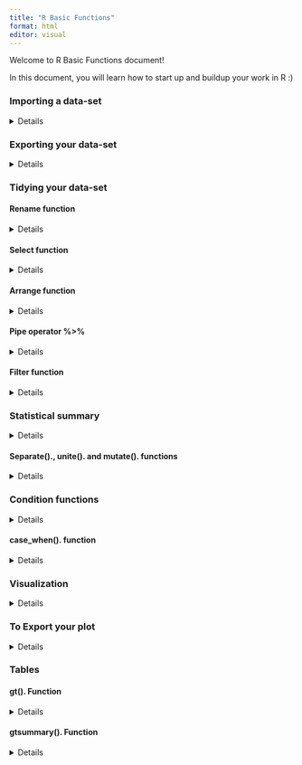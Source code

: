---
title: "R Basic Functions"
format: html
editor: visual
---

Welcome to R Basic Functions document!

In this document, you will learn how to start up and buildup your work in R :)

### Importing a data-set

<details>

First of all, we need to install tidyverse, here, skimr, dplyr and janitor packages in your Console. This is to be done by typing install.package("tidyverse") in your console, and similarly for the rest as well.

#### From your computer to R

For this section, we need tidyverse and here functions. Tidyverse package helps you using the read_csv(). function. You might use read.csv(). function as well. This function is part of the base R packages. The only difference between them is the output, which is more organised with rank numbers using read_csv(). function from the tidyverse package. Then you need to reload these packages in your script using the following code.

```{r message=FALSE, warning=FALSE}
#| echo: true
library(tidyverse)
library(here)
library(dplyr)
```

There after you will type your code to import your csv file to your R studio using the following codes.

To illustrate the function in this document, dataset from rladiessydney/RYouWithMe is used. You can find it here: [sydneybeaches.csv](https://github.com/rladiessydney/RYouWithMe/blob/master/sydneybeaches.csv)

These are templates you might use: read_csv(here("where to find", "your data name"))

read.csv("path/to/your/file.csv")

```{r message=FALSE, warning=FALSE}
#| echo: true
library(tidyverse)
library(here)

Sydneybeaches <- read_csv(here("data", "sydneybeaches.csv"))
```

#### From online platform

you can use the url or the link to the database you can use read.csv(). function.

</details>

### Exporting your data-set

<details>

In this case you need to determine the place where to put your data and the name you want to give following by ".csv" if you want it as an csv file.

```{r}
write_csv(Sydneybeaches, here("data", "SydneybeachesClean.csv"))
```

#### Exploring Data in your data-set

The next step is to explore you data using the following functions.

```{r message=FALSE, warning=FALSE}
view(Sydneybeaches)
dim(Sydneybeaches)
str(Sydneybeaches) 
glimpse(Sydneybeaches) 
head(Sydneybeaches) 
tail(Sydneybeaches) 
summary(Sydneybeaches)
```

The view(). function is to open your data set as a table in your script part of R studio.

The dim(). function is to show you the dimension of you data, like row and column numbers

The str() function in R is used to compactly display the internal structure of an R object. It provides a concise summary of the object, including its type, length, and a preview of its contents.

The glimpse(). function makes it possible to see every column in a data frame.

The head(). and tail(). functions shows the the first rows and the last rows of your data-set, respectively.

The summary function is used to quickly summarize the values in your data-set. This function provides a concise statistical summary of the data, including measures like minimum, maximum, median, mean, and quartiles.

The skim(). function is to find the "skimr" package which you should to install it in the console first and reload it in the script. This function is an alternative to summary(), quickly providing a broad overview of a data frame.

```{r message=FALSE, warning=FALSE}
library(skimr)
skim(Sydneybeaches)
```

#### Exporting your data-set to a csv file

and you can exporting your data using write_csv(). function, like: write_csv(your data name,"your preferable name.csv").

</details>

### Tidying your data-set

#### Rename function

<details>

You may consider organizing an tidying you data-set. In this case you may rename some column names. For this task you may need to see the column name first using names(). function.

```{r message=FALSE, warning=FALSE}
names(Sydneybeaches)
```

Function toupper(). is used to concert lowercase alphabet to uppercase and function(). tolower is the convert your alphabet to a lowercase. You may consider this functions to tidy your column names.

```{r echo=TRUE, message=TRUE, warning=FALSE}
select_all(Sydneybeaches, toupper) 
select_all(Sydneybeaches, tolower)
```

You may consider clean_names(). function from the "janitor" package. This function is used to clean and standardize the column names of your data-set, making them easier to work with. the function ensures that the resulting names consist only of letters, numbers and underscores.

```{r echo=TRUE, message=FALSE, warning=FALSE}
library(janitor)

Sydneybeaches <- clean_names(Sydneybeaches)
```

In addition, you can use rename(). function from the dplyr package to rename your specific column typing your desired name, following by the old name.

```{r echo=TRUE, message=FALSE, warning=FALSE}
Sydneybeaches <- rename(Sydneybeaches, beachbugs = enterococci_cfu_100ml)
```

</details>

#### Select function

<details>

You can as well select some columns to work with using select(). function, which is part of "dplyr" package.

```{r echo=TRUE, message=FALSE, warning=FALSE}
select(Sydneybeaches, region, council, site)
```

To rearrange your columns you may consider using select(). function and include everything(). function in it. The latter is meant to put all other columns after the first your selected columns.

```{r}
select(Sydneybeaches, council, region, everything())
```

Of note to save the outcome of your work, you should assign it to a variable name using this sign "\<-".

```{r}
outcomebeaches <- select(Sydneybeaches, council, region, site)
```

</details>

#### Arrange function

<details>

you can also arrange rows desendeningly using desc() or sign "-" before the preferable column name. operator or ascendingly in arrange(). function.

```{r}
arrange(Sydneybeaches,desc(beachbugs)) 

arrange(Sydneybeaches,-beachbugs) 

arrange(Sydneybeaches,beachbugs)
```

</details>

#### Pipe operator %\>%

<details>

This operator is used to link functions to your data set. In this case you have not to type your data name at the beginning of any function.

```{r}
Sydneybeaches %>%   select(council, region, beachbugs) %>%   
  arrange(-beachbugs) 
```

</details>

#### Filter function

<details>

filter(). function is used to subset your rows in your data-set by specific conditions.

```{r}
worstcoogee <- Sydneybeaches %>% 

  filter(site == "Coogee Beach")%>%

  arrange(-beachbugs)
```

When there are multiple filters you want to apply you can use %in% c() operator.

```{r}
Sydneybeaches %>%
  filter(site %in% c("Coogee Beach", "Bondi Beach")) %>%
  slice(55:65)
```

</details>

### Statistical summary 

<details>

#### Summarize(). function

summarize(). function offers a statistical summary of your dataset. In this case you determine what you want to know. For example, you can calculate the mean, min, max, median and sd.

```{r}
Sydneybeaches %>%
  na.omit() %>%
  group_by(site) %>%
  summarize(meanbeachbugs = mean(beachbugs),
            maxbeachbugs = max(beachbugs),
            minbeachbugs = min(beachbugs),
            mediabeachbugs = median(beachbugs),
            sdbeachbugs = sd(beachbugs)) %>%
  arrange(-meanbeachbugs)
```

In this example you can see that there is a group_by(). function which is used to gather you data in groups based on your specific groups you have in your data-set. Moreover, you can use arrange(). function with your new variable you make in your summarize(). function.

</details>

#### Separate()., unite(). and mutate(). functions

<details>

you can use separate(). function to separate a column into new columns. a clear example is date that you can separate it into day, month and year. remove = False means that you want to keep the old column in your data-set as well.

```{r}
Sydneybeaches <- Sydneybeaches %>%
  separate(date, c("day", "month", "year"), remove = FALSE)
```

on the other hand, if you want to make a column from multiple separated columns, you can use unite(). function.

```{r}
Sydneybeaches %>%
  unite(council_site, c("council", "site"), remove = FALSE)
```

to calculate a new column used data from an existed column, you can use mutate. The result of your mutate(). function could be continuous or categorical (True, False), based on your input.

```{r}
Sydneybeaches %>%
  na.omit() %>%
  summarize(mean(beachbugs))

Sydneybeaches %>%
  na.omit() %>%
  mutate(buggier = beachbugs > mean(beachbugs))

Sydneybeaches %>%
  na.omit() %>%
  mutate(diffinbugs = beachbugs-lag(beachbugs))
```

lag(). is used to indicate the previous observation in your data-set.

</details>

### Condition functions

<details>

#### ifelse(). function

you can use ifelse(). function to generate a new categorical variable as well.

```{r}
Sydneybeaches$data <- as.factor(ifelse(Sydneybeaches$year < "2016",
                         'old',
                         ifelse(Sydneybeaches$year > "2016",
                                'recent', '')))
```

</details>

#### case_when(). function

<details>

Additionally, you can use case_when for generating a new categorical variable.

```{r}
Sydneybeaches <- Sydneybeaches %>%
  mutate(data2 = case_when(
    year < "2016" ~ "old",
    year > "2016" ~ "recent"))

```

</details>

### Visualization

<details>

in this section we will need install additional packages which are ggbeeswarm, RColorBrewer and

wesanderson. These packages could be used to play with colors in your plots.

```{r message=FALSE, warning=FALSE}
library(ggbeeswarm)
library(RColorBrewer)
library(wesanderson)
```

then, to visualize your data you will need ggplot(). functions with its operators. Here are some of them.

```{r}
Sydneybeaches %>%
  ggplot(mapping = aes(x = year , y = beachbugs , color = council)) +
  geom_point()
```

```{r}
Sydneybeaches %>%
  ggplot(mapping = aes(x = year , y = beachbugs , color = council)) +
  geom_jitter()
```

```{r}
Sydneybeaches %>%
  ggplot(mapping = aes(x = year , y = beachbugs , color = council)) +
  geom_beeswarm()
```

```{r}
Sydneybeaches %>%
  ggplot(mapping = aes(x = site , y = beachbugs , color = council)) +
  geom_jitter()+
  coord_flip()
```

```{r}
Sydneybeaches %>%
  ggplot(mapping = aes(x = site , y = beachbugs , color = council)) +
  geom_jitter()+
  coord_flip()+
  facet_wrap("site")
```

```{r}
Sydneybeaches %>%
  ggplot(mapping = aes(x = site , y = beachbugs , color = council)) +
  geom_jitter()+
  coord_flip()+
  theme_classic()+
  labs(title = "Enterococci bacteria leverls",
       subtitle = "in all sites over the years",
       caption = "data from: specific link",
       x = "site",
       y = "Beach bugs")
```

</details>

### To Export your plot

<details>

You can save your plot as an image using ggsave(). function

```{r message=FALSE, warning=FALSE}
ggsave(here("data", "beachbugs.png"))
```

</details>

### Tables

#### gt(). Function

<details>

you can make tables in R using gt(). package. In this section, i will use a different dataset to illustrate the working of gt(). package functions.

```{r}
library(gt)
islands
```

in order to apply gt package, you need to convert data set to a tibble using as.tibble(). function.

```{r}
islands_tbl <-  tibble(name = names(islands),size = islands) %>%
    arrange(desc(size)) %>%
  slice(1:10)
View(islands_tbl)

gt_tabl <-gt(islands_tbl)
```

To make the table more professional, you can add:

-   a title and sub_title, source note and footnote by using tab_header(title = ..., subtitle=..., ) function.

-   a source note by adding tab_source_note (source_note = .. )

-   a footnote by adding tab_footnote(footnote =.. )

-   locations of these source and footnotes by adding locations = cells_body (columns = ..., rows = ..)

```{r results='asis'}
gt_tabl %>% tab_header(title = md("**Large Landmasses of the World**"), subtitle = md( "the top ten *largest* are presented")) %>%
  tab_stubhead(label = "Landmass") %>%
  tab_source_note(source_note = "Source: the world Almanac and Book")%>%
  tab_footnote(footnote = md("the **largest** by area"), locations = cells_body(columns = size, rows = name == "Asia")) %>%
  tab_footnote(footnote = "the Americans", locations = cells_body(columns = name , rows =3:4))
```

You can separate rows by using tab_row_group() function.

```{r results='asis'}
gt_tabl <- gt_tabl %>%
  tab_row_group(label = "continent",
                rows = 1:6,
                id = "continent_group")
```

</details>

#### gtsummary(). Function

<details>

On the other hand, you can use gtsummary package to make a summary of your dataset and show it as a table

```{r results='asis'}
#| error: false
#| message: false
library(gtsummary)

data <- data.frame(
  age = c(34, 45, 23, 54, 29),
  gender = c("Male", "Female", "Female", "Male", "Male"),
  group = c("Control", "Treatment", "Control", "Treatment", "Control")
)
```

```{r results='asis'}
#| error: false
#| message: false
tbl <- tbl_summary(
  data,
  by = group, # Optional: group by a variable
  statistic = list(all_continuous() ~ "{mean} ({sd})", all_categorical() ~ "{n} / {N} ({p}%)"),
  digits = all_continuous() ~ 2
)

print(tbl)
```

you can add overall to indicate the whole population and p value to calculate the significance.

```{r results='asis'}
#| message: false
#| error: false
tbl <- tbl_summary(
  data,
  by = group, # Optional: group by a variable
  statistic = list(all_continuous() ~ "{mean} ({sd})", all_categorical() ~ "{n} / {N} ({p}%)"),
  digits = all_continuous() ~ 2) %>%
  add_overall() %>% add_p()

print(tbl)
```

To calculate the percentages based on rows rather than on columns, you can add percent = row

```{r echo=TRUE, message=FALSE, warning=FALSE, results='asis'}

tbl <- tbl_summary(
  data,
  by = group, # Optional: group by a variable
  statistic = list(all_continuous() ~ "{mean} ({sd})", all_categorical() ~ "{n} / {N} ({p}%)"),
  percent = "row",
  digits = all_continuous() ~ 2) %>%
  add_overall()%>% add_p()

print(tbl)

```

finally, to change the percentage of the overall to be calculated based on the whole number of the population, you can follow the next code:

```{r results='asis'}
# Example dataset
data <- data.frame(
  groep = c("A", "A", "B", "B", "A", "B"),
  succes = factor(c(1, 2, 1, 3, 4, 4), levels = 1:4, labels = c("Low", "Medium", "High", "Very High")),
  parameter1 = factor(c(1, 2, 2, 4, 4, 3), levels = 1:4, labels = c("Low", "Medium", "High", "Very High")),
  parameter2 = factor(c(2, 2, 1, 4, 1, 4), levels = 1:4, labels = c("Low", "Medium", "High", "Very High"))
)

# Calculate the total number of observations
totaal_populatie <- nrow(data)

# Create the summary table
tble <- data %>%
  tbl_summary(
    by = groep,
    statistic = list(all_categorical() ~ "{n} ({p}%)"),
    percent = "row"
  ) %>%
  add_overall()

# Extract the overall counts for each level of each parameter
overall_counts <- data %>%
  summarise(
    succes_Low = sum(succes == "Low"),
    succes_Medium = sum(succes == "Medium"),
    succes_High = sum(succes == "High"),
    succes_Very_High = sum(succes == "Very High"),
    parameter1_Low = sum(parameter1 == "Low"),
    parameter1_Medium = sum(parameter1 == "Medium"),
    parameter1_High = sum(parameter1 == "High"),
    parameter1_Very_High = sum(parameter1 == "Very High"),
    parameter2_Low = sum(parameter2 == "Low"),
    parameter2_Medium = sum(parameter2 == "Medium"),
    parameter2_High = sum(parameter2 == "High"),
    parameter2_Very_High = sum(parameter2 == "Very High")
  )

# Print overall_counts to check values
print(overall_counts)

# Calculate the overall percentages
overall_percentages <- overall_counts %>%
  mutate(
    across(everything(), ~ . / totaal_populatie * 100)
  )

# Print overall_percentages to check values
print(overall_percentages)

# Update the table with the new overall percentages
tble$table_body <- tble$table_body %>%
  mutate(
    stat_0 = case_when(
      variable == "succes" & label == "Low" ~ paste0(overall_counts$succes_Low, " (", format(overall_percentages$succes_Low, nsmall = 2, digits =1), "%)"),
      variable == "succes" & label == "Medium" ~ paste0(overall_counts$succes_Medium, " (", format(overall_percentages$succes_Medium, nsmall = 2), "%)"),
      variable == "succes" & label == "High" ~ paste0(overall_counts$succes_High, " (", format(overall_percentages$succes_High, nsmall = 2), "%)"),
      variable == "succes" & label == "Very High" ~ paste0(overall_counts$succes_Very_High, " (", format(overall_percentages$succes_Very_High, nsmall = 2), "%)"),
      variable == "parameter1" & label == "Low" ~ paste0(overall_counts$parameter1_Low, " (", format(overall_percentages$parameter1_Low, nsmall = 2), "%)"),
      variable == "parameter1" & label == "Medium" ~ paste0(overall_counts$parameter1_Medium, " (", format(overall_percentages$parameter1_Medium, nsmall = 2), "%)"),
      variable == "parameter1" & label == "High" ~ paste0(overall_counts$parameter1_High, " (", format(overall_percentages$parameter1_High, nsmall = 2), "%)"),
      variable == "parameter1" & label == "Very High" ~ paste0(overall_counts$parameter1_Very_High, " (", format(overall_percentages$parameter1_Very_High, nsmall = 2), "%)"),
      variable == "parameter2" & label == "Low" ~ paste0(overall_counts$parameter2_Low, " (", format(overall_percentages$parameter2_Low, nsmall = 2), "%)"),
      variable == "parameter2" & label == "Medium" ~ paste0(overall_counts$parameter2_Medium, " (", format(overall_percentages$parameter2_Medium, nsmall = 2), "%)"),
      variable == "parameter2" & label == "High" ~ paste0(overall_counts$parameter2_High, " (", format(overall_percentages$parameter2_High, nsmall = 2), "%)"),
      variable == "parameter2" & label == "Very High" ~ paste0(overall_counts$parameter2_Very_High, " (", format(overall_percentages$parameter2_Very_High, nsmall = 2), "%)"),
      TRUE ~ stat_0
    )
  )

# Print the updated table
tble
```

In this example, we:

1.  Convert the `succes`, `parameter1`, and `parameter2` columns to numeric using `as.numeric()`.

2.  Create the summary table with `tbl_summary()` and `add_overall()`.

3.  Extract the overall counts and calculate the overall percentages based on the total study population.

4.  Update the table with these new percentages.

This approach ensures that the "Overall" column shows the correct percentages based on the total study population without adding extra row names or labels.

</details>
